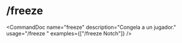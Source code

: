 # /freeze


<CommandDoc
  name="freeze"
  description="Congela a un jugador."
  usage="/freeze <jugador>"
  examples={["/freeze Notch"]}
/>